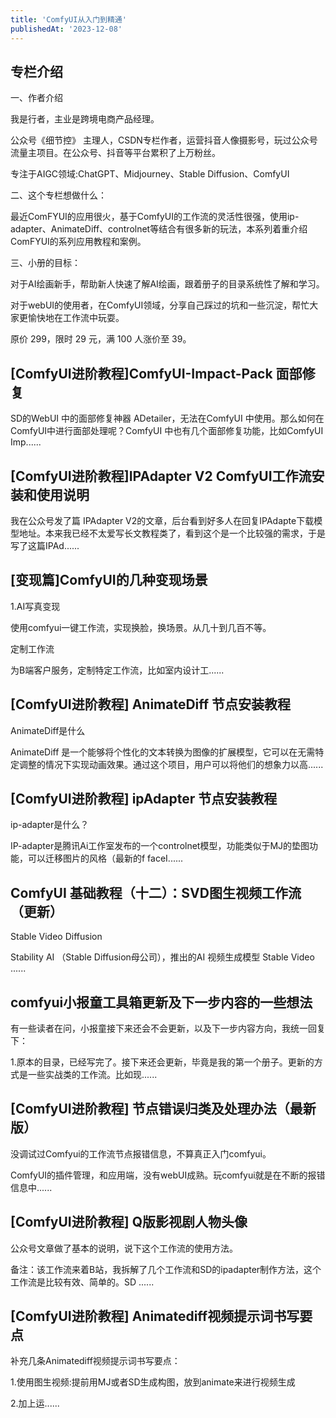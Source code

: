 ```yaml
---
title: 'ComfyUI从入门到精通'
publishedAt: '2023-12-08'
---
```


## 专栏介绍

一、作者介绍

我是行者，主业是跨境电商产品经理。

公众号《细节控》 主理人，CSDN专栏作者，运营抖音人像摄影号，玩过公众号流量主项目。在公众号、抖音等平台累积了上万粉丝。

专注于AIGC领域:ChatGPT、Midjourney、Stable Diffusion、ComfyUI

二、这个专栏想做什么：

最近ComFYUI的应用很火，基于ComfyUI的工作流的灵活性很强，使用ip-adapter、AnimateDiff、controlnet等结合有很多新的玩法，本系列着重介绍ComFYUI的系列应用教程和案例。

三、小册的目标：

对于AI绘画新手，帮助新人快速了解AI绘画，跟着册子的目录系统性了解和学习。

对于webUI的使用者，在ComfyUI领域，分享自己踩过的坑和一些沉淀，帮忙大家更愉快地在工作流中玩耍。

原价 299，限时 29 元，满 100 人涨价至 39。


## [ComfyUI进阶教程]ComfyUI-Impact-Pack 面部修复
SD的WebUI 中的面部修复神器 ADetailer，无法在ComfyUI 中使用。那么如何在ComfyUI中进行面部处理呢？ComfyUI 中也有几个面部修复功能，比如ComfyUI Imp......

## [ComfyUI进阶教程]IPAdapter V2 ComfyUI工作流安装和使用说明
我在公众号发了篇 IPAdapter V2的文章，后台看到好多人在回复IPAdapte下载模型地址。本来我已经不太爱写长文教程类了，看到这个是一个比较强的需求，于是写了这篇IPAd......

## [变现篇]ComfyUI的几种变现场景
1.AI写真变现

使用comfyui一键工作流，实现换脸，换场景。从几十到几百不等。

定制工作流

为B端客户服务，定制特定工作流，比如室内设计工......

## [ComfyUI进阶教程] AnimateDiff 节点安装教程
AnimateDiff是什么

AnimateDiff 是一个能够将个性化的文本转换为图像的扩展模型，它可以在无需特定调整的情况下实现动画效果。通过这个项目，用户可以将他们的想象力以高......

## [ComfyUI进阶教程] ipAdapter 节点安装教程
ip-adapter是什么？

IP-adapter是腾讯Ai工作室发布的一个controlnet模型，功能类似于MJ的垫图功能，可以迁移图片的风格（最新的f faceI......

## ComfyUI 基础教程（十二）：SVD图生视频工作流（更新）
Stable Video Diffusion

Stability AI （Stable Diffusion母公司），推出的AI 视频生成模型 Stable Video ......

## comfyui小报童工具箱更新及下一步内容的一些想法
有一些读者在问，小报童接下来还会不会更新，以及下一步内容方向，我统一回复下：

1.原本的目录，已经写完了。接下来还会更新，毕竟是我的第一个册子。更新的方式是一些实战类的工作流。比如现......

## [ComfyUI进阶教程] 节点错误归类及处理办法（最新版）
没调试过Comfyui的工作流节点报错信息，不算真正入门comfyui。

ComfyUI的插件管理，和应用端，没有webUI成熟。玩comfyui就是在不断的报错信息中......

## [ComfyUI进阶教程] Q版影视剧人物头像
公众号文章做了基本的说明，说下这个工作流的使用方法。

备注：该工作流来着B站，我拆解了几个工作流和SD的ipadapter制作方法，这个工作流是比较有效、简单的。SD ......

## [ComfyUI进阶教程] Animatediff视频提示词书写要点
补充几条Animatediff视频提示词书写要点：

1.使用图生视频:提前用MJ或者SD生成构图，放到animate来进行视频生成

2.加上运......

